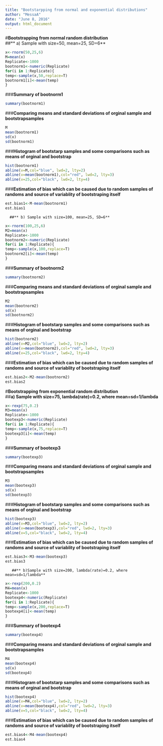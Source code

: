 ---
title: "Bootstarpping from normal and exponential distributions"
author: "MessaA"
date: "June 8, 2016"
output: html_document
---
 #**Bootstrapping from normal random distribution**  
   ##** a) Sample with size=50, mean=25, SD=6**
```{r Bootstarping1}
x<-rnorm(50,25,6)
M=mean(x)
Replicate<-1000
bootnorm1<-numeric(Replicate)
for(i in 1:Replicate){
temp<-sample(x,50,replace=T)
bootnorm1[i]<-mean(temp)
}
```
 ###**Summary of bootnorm1**  
```{r summary1}
summary(bootnorm1)

```  
 ###**Comparing means and standard deviations of orginal sample and bootstrapsamples**  
```{r Mean.SD1}
M
mean(bootnorm1)
sd(x)
sd(bootnorm1)


```  
 ###**Histogram of bootstarp samples and some comparisons such as means of orginal and bootstrap**  
```{r Histogram1}
hist(bootnorm1)
abline(v=M,col="blue", lwd=2, lty=2)
abline(v=mean(bootnorm1),col="red", lwd=2, lty=3)
abline(v=25,col="black", lwd=2, lty=4)

```    
  
 ###**Estimation of bias which can be caused due to random samples of randoms and source of variablity of bootstraping itself**
```{r Bias1}
est.bias1<-M-mean(bootnorm1)
est.bias1

```  
      
    
      ##** b) Sample with size=100, mean=25, SD=6**
```{r Bootstarping2}
x<-rnorm(100,25,6)
M2=mean(x)
Replicate<-1000
bootnorm2<-numeric(Replicate)
for(i in 1:Replicate){
temp<-sample(x,100,replace=T)
bootnorm2[i]<-mean(temp)
}
```
 ###**Summary of bootnorm2**  
```{r summary2}
summary(bootnorm2)

```  
 ###**Comparing means and standard deviations of orginal sample and bootstrapsamples**  
```{r Mean.SD2}
M2
mean(bootnorm2)
sd(x)
sd(bootnorm2)

```  
 ###**Histogram of bootstarp samples and some comparisons such as means of orginal and bootstrap**  
```{r Histogram2}
hist(bootnorm2)
abline(v=M2,col="blue", lwd=2, lty=2)
abline(v=mean(bootnorm2),col="red", lwd=2, lty=3)
abline(v=25,col="black", lwd=2, lty=4)

```    
  
 ###**Estimation of bias which can be caused due to random samples of randoms and source of variablity of bootstraping itself**
```{r Bias2}
est.bias2<-M2-mean(bootnorm2)
est.bias2
```

  #**Bootstrapping from exponential random distribution**  
   ##**a) Sample with size=75, lambda(rate)=0.2, where mean=sd=1/lambda**
```{r Bootstarping3}
x<-rexp(75,0.2)
M3=mean(x)
Replicate<-1000
bootexp3<-numeric(Replicate)
for(i in 1:Replicate){
temp<-sample(x,75,replace=T)
bootexp3[i]<-mean(temp)
}
```
 ###**Summary of bootexp3**  
```{r summary3}
summary(bootexp3)

```  
 ###**Comparing means and standard deviations of orginal sample and bootstrapsamples**  
```{r Mean.SD3}
M3
mean(bootexp3)
sd(x)
sd(bootexp3)
```  
 ###**Histogram of bootstarp samples and some comparisons such as means of orginal and bootstrap**  
```{r Histogram3}
hist(bootexp3)
abline(v=M3,col="blue", lwd=2, lty=2)
abline(v=mean(bootexp3),col="red", lwd=2, lty=3)
abline(v=5,col="black", lwd=2, lty=4)

```    
  
 ###**Estimation of bias which can be caused due to random samples of randoms and source of variablity of bootstraping itself**
```{r Bias3}
est.bias3<-M3-mean(bootexp3)
est.bias3

```  
      
    
       ##** b)Sample with size=200, lambda(rate)=0.2, where mean=sd=1/lambda**
```{r Bootstarping4}
x<-rexp(200,0.2)
M4=mean(x)
Replicate<-1000
bootexp4<-numeric(Replicate)
for(i in 1:Replicate){
temp<-sample(x,200,replace=T)
bootexp4[i]<-mean(temp)
}
```
 ###**Summary of bootexp4**  
```{r summary4}
summary(bootexp4)

```  
 ###**Comparing means and standard deviations of orginal sample and bootstrapsamples**  
```{r Mean.SD4}
M4
mean(bootexp4)
sd(x)
sd(bootexp4)

```  
 ###**Histogram of bootstarp samples and some comparisons such as means of orginal and bootstrap**  
```{r Histogram4}
hist(bootexp4)
abline(v=M4,col="blue", lwd=2, lty=2)
abline(v=mean(bootexp4),col="red", lwd=2, lty=3)
abline(v=5,col="black", lwd=2, lty=4)

```    
  
 ###**Estimation of bias which can be caused due to random samples of randoms and source of variablity of bootstraping itself**
```{r Bias4}
est.bias4<-M4-mean(bootexp4)
est.bias4
```







